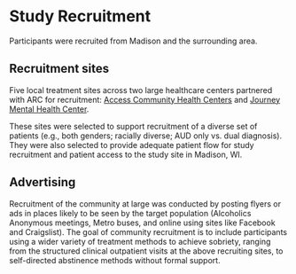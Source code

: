 # Study Recruitment {.unnumbered}

Participants were recruited from Madison and the surrounding area.

## Recruitment sites

Five local treatment sites across two large healthcare centers partnered with ARC for recruitment: <a href="https://accesscommunityhealthcenters.org/">Access Community Health Centers</a> and <a href="https://www.journeymhc.org/">Journey Mental Health Center</a>.

These sites were selected to support recruitment of a diverse set of patients (e.g., both genders; racially diverse; AUD only vs. dual diagnosis). They were also selected to provide adequate patient flow for study recruitment and patient access to the study site in Madison, WI. 


## Advertising

Recruitment of the community at large was conducted by posting flyers or ads in places likely to be seen by the target population (Alcoholics Anonymous meetings, Metro buses, and online using sites like Facebook and Craigslist). The goal of community recruitment is to include participants using a wider variety of treatment methods to achieve sobriety, ranging from the structured clinical outpatient visits at the above recruiting sites, to self-directed abstinence methods without formal support.